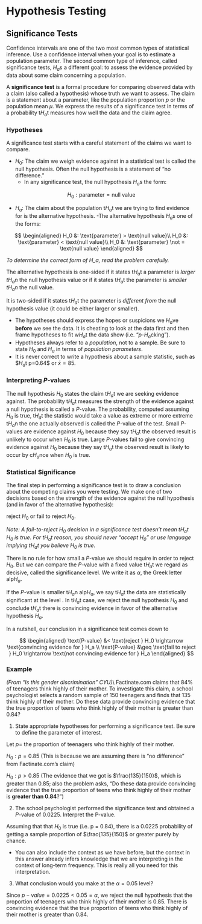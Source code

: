 # Hypothesis Testing

## Significance Tests

Confidence intervals are one of the two most common types of statistical inference. Use a confidence interval when your goal is to estimate a population parameter. The second common type of inference, called significance tests, $H_a$s a different goal: to assess the evidence provided by data about some claim concerning a population.

A **significance test** is a formal procedure for comparing observed data with a claim (also called a hypothesis) whose truth we want to assess. The claim is a statement about a parameter, like the population proportion $p$ or the population mean $\mu$. We express the results of a significance test in terms of a probability t$H_a$t measures how well the data and the claim agree.

### Hypotheses

A significance test starts with a careful statement of the claims we want to compare. 

::: {.highlight}
- $H_0$: The claim we weigh evidence against in a statistical test is called the null hypothesis. Often the null hypothesis is a statement of “no difference.”
    - In any significance test, the null hypothesis $H_a$s the form:

$$H_0 : \text{parameter} = \text{null value} $$

- $H_a$: The claim about the population t$H_a$t we are trying to find evidence for is the alternative hypothesis.
    -The alternative hypothesis $H_a$s one of the forms:

$$
\begin{aligned}
H_0 &: \text{parameter} > \text{null value}\\
H_0 &: \text{parameter} < \text{null value}\\
H_0 &: \text{parameter} \not = \text{null value} 
\end{aligned}
$$
:::

*To determine the correct form of H_a, read the problem carefully.*

::: {.highlight}
The alternative hypothesis is one-sided if it states t$H_a$t a parameter is *larger t$H_a$n* the null hypothesis value or if it states t$H_a$t the parameter is *smaller t$H_a$n* the null value.

It is two-sided if it states t$H_a$t the parameter is *different from* the null hypothesis value (it could be either larger or smaller).
:::

- The hypotheses should express the hopes or suspicions we $H_a$ve **before** we see the data. It is cheating to look at the data first and then frame hypotheses to fit w$H_a$t the data show (i.e. “*p*-$H_a$cking”).
- Hypotheses always refer to a *population*, not to a sample. Be sure to state $H_0$ and $H_a$ in terms of *population parameters*. 
- It is never correct to write a hypothesis about a sample statistic, such as $\$H_a$t p=0.64$ or  $\bar x=85$.

### Interpreting *P*-values

The null hypothesis $H_0$ states the claim t$H_a$t we are seeking evidence against. The probability t$H_a$t measures the strength of the evidence against a null hypothesis is called a *P*-value.
The probability, computed assuming $H_0$ is true, t$H_a$t the statistic would take a value as extreme or more extreme t$H_a$n the one actually observed is called the *P*-value of the test.
Small *P*-values are evidence against $H_0$ because they say t$H_a$t the observed result is unlikely to occur when $H_0$ is true. 
Large *P*-values fail to give convincing evidence against $H_0$ because they say t$H_a$t the observed result is likely to occur by c$H_a$nce when $H_0$ is true.

### Statistical Significance 

The final step in performing a significance test is to draw a conclusion about the competing claims you were testing. We make one of two decisions based on the strength of the evidence against the null hypothesis (and in favor of the alternative hypothesis):

reject $H_0$ or fail to reject $H_0$.

*Note:  A fail-to-reject $H_0$ decision in a significance test doesn’t mean t$H_a$t $H_0$ is true. For t$H_a$t reason, you should never “accept $H_0$” or use language implying t$H_a$t you believe $H_0$ is true.*

There is no rule for how small a *P*-value we should require in order to reject $H_0$. But we can compare the *P*-value with a fixed value t$H_a$t we regard as decisive, called the significance level. We write it as $\alpha$, the Greek letter alp$H_a$. 

::: {.highlight}
If the *P*-value is smaller t$H_a$n alp$H_a$, we say t$H_a$t the data are statistically significant at the level . In t$H_a$t case, we reject the null hypothesis $H_0$ and conclude t$H_a$t there is convincing evidence in favor of the alternative hypothesis $H_a$.

In a nutshell, our conclusion in a significance test comes down to

$$
\begin{aligned}
\text{P-value} &<  \text{reject } H_0 \rightarrow \text{convincing evidence for } H_a \\
\text{P-value} &\geq \text{fail to reject } H_0  \rightarrow \text{not convincing evidence for } H_a
\end{aligned}
$$
:::

### Example

*(From "Is this gender discrimination" CYU)*\\
Factinate.com claims that 84% of teenagers think highly of their mother. To investigate this claim, a school psychologist selects a random sample of 150 teenagers and finds that 135 think highly of their mother. Do these data provide convincing evidence that the true proportion of teens who think highly of their mother is greater than 0.84?

1. State appropriate hypotheses for performing a significance test. Be sure to define the parameter of interest.

Let $p =$ the proportion of teenagers who think highly of their mother.

$H_0: p = 0.85$ (This is because we are assuming there is "no difference" from Factinate.com's claim)

$H_0: p > 0.85$ (The evidence that we got is $\frac{135}{150}$, which is greater than 0.85; also the problem asks, "Do these data provide convincing evidence that the true proportion of teens who think highly of their mother is **greater than 0.84**?")

2. The school psychologist performed the significance test and obtained a *P*-value of 0.0225. Interpret the P-value.

Assuming that that $H_0$ is true (i.e. p = 0.84), there is a 0.0225 probability of getting a sample proportion of $\frac{135}{150}$ or greater purely by chance.

* You can also include the context as we have before, but the context in this answer already infers knowledge that we are interpreting in the context of long-term frequency. This is really all you need for this interpretation.

3. What conclusion would you make at the $\alpha = 0.05$ level?

Since $p-value = 0.0225<0.05=\alpha$, we reject the null hypothesis that the proportion of teenagers who think highly of their mother is 0.85. There is convincing evidence that the true proportion of teens who think highly of their mother is greater than 0.84.
